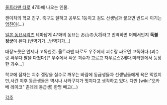 [[울트라맨 타로]] 47화에 나오는 인물.

켄이치의 학교 친구.
축구도 잘하고 공부도 1등이고 검도 선생님과 붙으면 반드시 이기는 [[엄친아]](...)

[[일본 동요시리즈]] 테마답게 47화의 동요는 お山の大将라고 번역하면 어째서인지 '''독불장군'''이 된다.(번역기가...번역기가...)

대장노릇은 언제나 고독한것.
울트라맨 타로도 우주에서 괴수랑 싸우면 고독하다.(괴수랑 싸우다 팔을 다쳤다)[* 우주에서 싸운 괴수가 고르고 자우르스2세다.미러맨에서 등장한 괴수...]

학교에 잠자는 괴수 겔랑을 실수로 깨우는 바람에 동급생들과 선생님들에게 욕은 먹었지만,사건 이후 동급생들은 역시나 사와구치가 멋지다고 생각하고 있다.
다만 [wiki:"오카베 레이코" 츤데레 동급생] 한명 빼고(...)

[[각주]]
